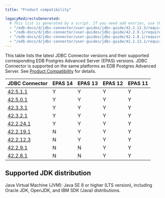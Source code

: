 ```yaml
---
title: "Product compatibility"

legacyRedirectsGenerated:
  # This list is generated by a script. If you need add entries, use the `legacyRedirects` key.
  - "/edb-docs/d/jdbc-connector/user-guides/jdbc-guide/42.2.12.3/requirements_overview.html"
  - "/edb-docs/d/jdbc-connector/user-guides/jdbc-guide/42.2.9.1/requirements_overview.html"
  - "/edb-docs/d/jdbc-connector/user-guides/jdbc-guide/42.2.8.1/requirements_overview.html"
  - "/edb-docs/d/jdbc-connector/user-guides/jdbc-guide/42.2.12.1/requirements_overview.html"
---
```


<div id="requirements_overview" class="registered_link"></div>

This table lists the latest JDBC Connector versions and their supported corresponding EDB Postgres Advanced Server (EPAS) versions. JDBC Connector is supported on the same platforms as EDB Postgres Advanced Server. See [Product Compatibility](https://www.enterprisedb.com/platform-compatibility#epas) for details.

|                       JDBC Connector                       | EPAS 14 | EPAS 13 | EPAS 12 | EPAS 11 | 
| ---------------------------------------------------------- | ------- | ------- | ------- | ------- | 
| [42.5.1.1](01_jdbc_rel_notes/jdbc_42.5.0.1_rel_notes)      | Y       | Y       | Y       | Y       | 
| [42.5.0.1](01_jdbc_rel_notes/jdbc_42.5.0.1_rel_notes)      | Y       | Y       | Y       | Y       | 
| [42.3.3.1](01_jdbc_rel_notes/08_jdbc_42.3.3.1_rel_notes)   | Y       | Y       | Y       | Y       | 
| [42.3.2.1](01_jdbc_rel_notes/09_jdbc_42.3.2.1_rel_notes)   | Y       | Y       | Y       | Y       | 
| [42.2.24.1](01_jdbc_rel_notes/10_jdbc_42.2.24.1_rel_notes) | Y       | Y       | Y       | Y       | 
| [42.2.19.1](01_jdbc_rel_notes/12_jdbc_42.2.19.1_rel_notes) | N       | Y       | Y       | Y       | 
| [42.2.12.3](01_jdbc_rel_notes/14_jdbc_42.2.12.3_rel_notes) | N       | Y       | Y       | Y       | 
| [42.2.9.1](01_jdbc_rel_notes/16_jdbc_42.2.9.1_rel_notes)   | N       | N       | Y       | Y       | 
| [42.2.8.1](01_jdbc_rel_notes/18_jdbc_42.2.8.1_rel_notes)   | N       | N       | Y       | Y       | 

## Supported JDK distribution

Java Virtual Machine (JVM): Java SE 8 or higher (LTS version), including Oracle JDK, OpenJDK, and IBM SDK (Java) distributions.
